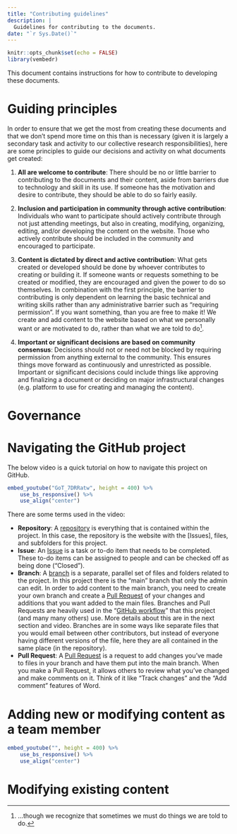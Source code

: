 ```yaml
---
title: "Contributing guidelines"
description: |
  Guidelines for contributing to the documents.
date: "`r Sys.Date()`"
---
```


```r
knitr::opts_chunk$set(echo = FALSE)
library(vembedr)
```

This document contains instructions for how to contribute to developing these
documents.

# Guiding principles

In order to ensure that we get the most from creating these documents and that
we don't spend more time on this than is necessary (given it is largely a
secondary task and activity to our collective research responsibilities),
here are some principles to guide our decisions and activity on what documents
get created:

1. **All are welcome to contribute**: There should be no or little barrier to
contributing to the documents and their content, aside from barriers due to
technology and skill in its use. If someone has the motivation and desire to
contribute, they should be able to do so fairly easily.

2. **Inclusion and participation in community through active contribution**:
Individuals who want to participate should actively contribute through not just
attending meetings, but also in creating, modifying, organizing, editing, and/or
developing the content on the website. Those who actively contribute should be
included in the community and encouraged to participate. 

3. **Content is dictated by direct and active contribution**: What gets created
or developed should be done by whoever contributes to creating or building it.
If someone wants or requests something to be created or modified, they are
encouraged and given the power to do so themselves. 
In combination with the first principle, the barrier to contributing is only 
dependent on learning the basic technical and writing skills rather than
any administrative barrier such as "requiring permission". If you want something,
than you are free to make it! We create and add content to the website based on
what we personally want or are motivated to do, rather than what we are told to
do^[...though we recognize that sometimes we must do things we are told to do.].

4. **Important or significant decisions are based on community consensus**:
Decisions should not or need not be blocked by requiring permission from
anything external to the community. This ensures things move forward as
continuously and unrestricted as possible. Important or significant decisions
could include things like approving and finalizing a document or deciding on
major infrastructural changes (e.g. platform to use for creating and managing
the content).

# Governance

# Navigating the GitHub project

The below video is a quick tutorial on how to navigate this project
on GitHub.

```r
embed_youtube("GoT_7DRRatw", height = 400) %>% 
    use_bs_responsive() %>% 
    use_align("center")
```

There are some terms used in the video:

- **Repository**: A [repository] is everything that is contained within
the project. In this case, the repository is the website with the 
[Issues], files, and subfolders for this project.
- **Issue**: An [Issue] is a task or to-do item that needs to be
completed. These to-do items can be assigned to people and can be
checked off as being done ("Closed").
- **Branch**: A [branch] is a separate, parallel set of files and
folders related to the project. In this project there is the "main"
branch that only the admin can edit. In order to add content
to the main branch, you need to create your own branch and create a
[Pull Request] of your changes and additions that you want added to
the main files. Branches and Pull Requests are heavily used in the
"[GitHub workflow]" that this project (and many many others) use.
More details about this are in the next section and video. Branches are
in some ways like separate files that you would email between other
contributors, but instead of everyone having different versions of the
file, here they are all contained in the same place (in the repository).
- **Pull Request**: A [Pull Request] is a request to add changes
you've made to files in your branch and have them put into the main
branch. When you make a Pull Request, it allows others to review what
you've changed and make comments on it. Think of it like "Track changes"
and the "Add comment" features of Word.

[Pull Request]: https://docs.github.com/en/github/collaborating-with-issues-and-pull-requests/about-pull-requests
[GitHub workflow]: https://guides.github.com/introduction/flow/
[Issue]: https://guides.github.com/features/issues/
[repository]: https://docs.github.com/en/github/creating-cloning-and-archiving-repositories/about-repositories
[branch]: https://docs.github.com/en/github/getting-started-with-github/github-glossary#branch

# Adding new or modifying content as a team member

```r
embed_youtube("", height = 400) %>% 
    use_bs_responsive() %>% 
    use_align("center")
```

# Modifying existing content




